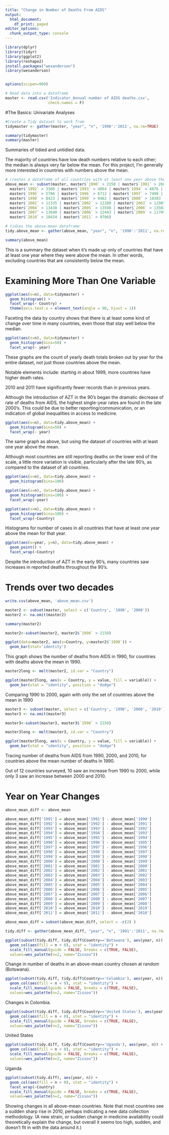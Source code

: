```yaml
---
title: "Change in Number of Deaths From AIDS"
output:
  html_document:
    df_print: paged
editor_options:
  chunk_output_type: console
---
```



```r
library(dplyr)
library(tidyr)
library(ggplot2)
library(reshape2)
install.packages("wesanderson")
library(wesanderson)


options(scipen=999)
```


```r
# Read data into a dataframe
master <- read.csv('Indicator_Annual number of AIDS deaths.csv', 
                   check.names = F)
```

#The Basics: Univariate Analyses


```r
#Create a Tidy dataset to work from
tidymaster <- gather(master, "year", "n", '1990':'2011', na.rm=TRUE)

```



```r
summary(tidymaster)
summary(master)
```

Summaries of tidied and untidied data. 

The majority of countries have low death numbers relative to each other; 
the median is always very far below the mean. For this project, I'm generally
more interested in countries with numbers above the mean.


```r
# creates a dataframe of all countries with at least one year above the mean
above_mean <- subset(master, master$`1990` > 2150 | master$`1991` > 2687 |
  master$`1992` > 3300 | master$`1993` > 4064 | master$`1994` > 4876 | 
  master$`1995` > 5786 | master$`1996` > 6712 | master$`1997` > 7490 | 
  master$`1998` > 8423 | master$`1999` > 9462 | master$`2000` > 10383 |
  master$`2001` > 11335 | master$`2002` > 12280 | master$`2003` > 12985 |
  master$`2004` > 13438 | master$`2005` > 13598 | master$`2006` > 13502 |
  master$`2007` > 13040 | master$`2008` > 12443 | master$`2009` > 11709 |
  master$`2010` > 10434 | master$`2011` > 9706)

# tidies the above-mean dataframe
tidy.above_mean <- gather(above_mean, "year", "n", '1990':'2011', na.rm=TRUE)

``` 


```r
summary(above_mean)
```

This is a summary the dataset when it's made up only of countries that have at 
least one year where they were above the mean. In other words, excluding 
countries that are consistently below the mean.

# Examining More Than One Variable



```r
ggplot(aes(x=n), data=tidymaster) +
  geom_histogram() +
  facet_wrap(~ Country) +
  theme(axis.text.x = element_text(angle = 90, hjust = 1))

```

Faceting the data by country shows that there is at least some kind of change 
over time in many countries, even those that stay well below the median.


```r
ggplot(aes(x=n), data=tidymaster) +
  geom_histogram(bins=50) +
  facet_wrap(~ year)
```

These graphs are the count of yearly death totals broken out by year for the 
entire dataset, not just those countries above the mean.

Notable elements include: starting in about 1999, more countries have higher 
death rates.

2010 and 2011 have significantly fewer records than in previous years.  

Although the introduction of AZT in the 90's began the dramatic decrease of
 rate of deaths from AIDS, the highest single-year rates are found in the
  late 2000's. This could be due to better reporting/communication, or an 
  indication of global inequalities in access to medicine.

```r
ggplot(aes(x=n), data=tidy.above_mean) +
  geom_histogram(bins=50) +
  facet_wrap(~ year)

```

The same graph as above, but using the dataset of countries with at least one
year above the mean.

Although most countries are still reporting deaths on the lower end of the scale,
 a little more variation is visible, particularly after the late 90's, as 
 compared to the dataset of all countries.


```r
ggplot(aes(x=n), data=tidy.above_mean) +
  geom_histogram(bins=100)

ggplot(aes(x=n), data=tidy.above_mean) +
  geom_histogram(bins=100) +
  facet_wrap(~year)

ggplot(aes(x=n), data=tidy.above_mean) +
  geom_histogram(bins=100) +
  facet_wrap(~Country)
```

Histograms for number of cases in all countries that have at least one year
above the mean for that year.


```r
ggplot(aes(x=year, y=n), data=tidy.above_mean) +
  geom_point() +
  facet_wrap(~Country)
```

Despite the introduction of AZT in the early 90's, many countries saw increases
in reported deaths throughout the 90's. 

# Trends over two decades

```r
write.csv(above_mean, 'above_mean.csv')
```


```r
master2 <- subset(master, select = c('Country', '1990', '2000'))
master2 <- na.omit(master2)

summary(master2)

master2<-subset(master2, master2$`1990` > 2150)

ggplot(data=master2, aes(x=Country, y=master2$`1990`)) + 
  geom_bar(stat='identity')
```

This graph shows the number of deaths from AIDS in 1990, for
countries with deaths above the mean in 1990.


```r

master2long <- melt(master2, id.var = "Country")

ggplot(master2long, aes(x = Country, y = value, fill = variable)) + 
  geom_bar(stat = "identity", position = "dodge") 

```

Comparing 1990 to 2000, again with only the set of countries above the mean in
1990


```r

master3 <- subset(master, select = c('Country', '1990', '2000', '2010'))
master3 <- na.omit(master3)

master3<-subset(master3, master3$`1990` > 2150)

master3long <- melt(master3, id.var = "Country")

ggplot(master3long, aes(x = Country, y = value, fill = variable)) + 
  geom_bar(stat = "identity", position = "dodge") 

```

Tracing number of deaths from AIDS from 1990, 2000, and 2010, for countries 
above the mean number of deaths in 1990. 

Out of 12 countries surveyed, 10 saw an increase from 1990 to 2000, while only 3
 saw an increase between 2000 and 2010.


# Year on Year Changes

```r
above_mean_diff <- above_mean

above_mean_diff['1991'] = above_mean['1991'] - above_mean['1990']
above_mean_diff['1992'] = above_mean['1992'] - above_mean['1991']
above_mean_diff['1993'] = above_mean['1993'] - above_mean['1992']
above_mean_diff['1994'] = above_mean['1994'] - above_mean['1993']
above_mean_diff['1995'] = above_mean['1995'] - above_mean['1994']
above_mean_diff['1996'] = above_mean['1996'] - above_mean['1995']
above_mean_diff['1997'] = above_mean['1997'] - above_mean['1996']
above_mean_diff['1998'] = above_mean['1998'] - above_mean['1997']
above_mean_diff['1999'] = above_mean['1999'] - above_mean['1998']
above_mean_diff['2000'] = above_mean['2000'] - above_mean['1999']
above_mean_diff['2001'] = above_mean['2001'] - above_mean['2000']
above_mean_diff['2002'] = above_mean['2002'] - above_mean['2001']
above_mean_diff['2003'] = above_mean['2003'] - above_mean['2002']
above_mean_diff['2004'] = above_mean['2004'] - above_mean['2003']
above_mean_diff['2005'] = above_mean['2005'] - above_mean['2004']
above_mean_diff['2006'] = above_mean['2006'] - above_mean['2005']
above_mean_diff['2007'] = above_mean['2007'] - above_mean['2006']
above_mean_diff['2008'] = above_mean['2008'] - above_mean['2007']
above_mean_diff['2009'] = above_mean['2009'] - above_mean['2008']
above_mean_diff['2010'] = above_mean['2010'] - above_mean['2019']
above_mean_diff['2011'] = above_mean['2011'] - above_mean['2010']

above_mean_diff = subset(above_mean_diff, select = -c(2) )
```

```r
tidy.diff <- gather(above_mean_diff, "year", "n", '1991':'2011', na.rm=TRUE)

```

```r
ggplot(subset(tidy.diff, tidy.diff$Country=='Botswana'), aes(year, n)) +
  geom_col(aes(fill = n < 0), stat = "identity") +
  scale_fill_manual(guide = FALSE, breaks = c(TRUE, FALSE), 
  values=wes_palette(n=2, name="Zissou"))
```

Change in number of deaths in an above-mean country chosen at random (Botswana).

```r
ggplot(subset(tidy.diff, tidy.diff$Country=='Colombia'), aes(year, n)) +
  geom_col(aes(fill = n < 0), stat = "identity") +
  scale_fill_manual(guide = FALSE, breaks = c(TRUE, FALSE), 
  values=wes_palette(n=2, name="Zissou"))
```

Changes in Colombia.

```r
ggplot(subset(tidy.diff, tidy.diff$Country=='United States'), aes(year, n)) +
  geom_col(aes(fill = n < 0), stat = "identity") +
  scale_fill_manual(guide = FALSE, breaks = c(TRUE, FALSE), 
  values=wes_palette(n=2, name="Zissou"))
```

United States

```r
ggplot(subset(tidy.diff, tidy.diff$Country=='Uganda'), aes(year, n)) +
  geom_col(aes(fill = n < 0), stat = "identity") +
  scale_fill_manual(guide = FALSE, breaks = c(TRUE, FALSE), 
  values=wes_palette(n=2, name="Zissou"))
```

Uganda

```r
ggplot(subset(tidy.diff), aes(year, n)) +
  geom_col(aes(fill = n < 0), stat = "identity") +
  facet_wrap(~Country)
  scale_fill_manual(guide = FALSE, breaks = c(TRUE, FALSE), 
  values=wes_palette(n=2, name="Zissou"))
```

Showing changes in all above-mean countries. Note that most countries see a 
sudden sharp rise in 2010, perhaps indicating a new data collection methodology.
 (A new strain, or sudden change in medicine availability could theoretically 
 explain the change, but overall it seems too high, sudden, and doesn't fit in 
 with the data around it.)





